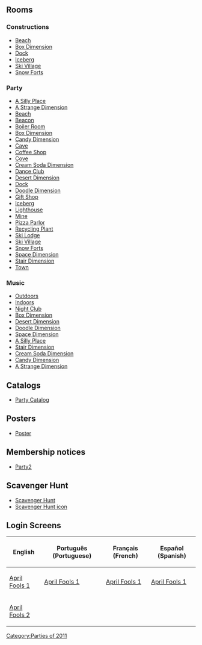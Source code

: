 

==Rooms==
===Constructions===
*[[Media:BeachConstructionAprilFoolsParty2011.swf|Beach]]
*[[Media:BoxDimensionConstructionAprilFoolsParty2011.swf|Box Dimension]]
*[[Media:DockCostructionAprilFoolsParty2011.swf|Dock]]
*[[Media:IceBergConstructionAprilFoolsParty2011.swf|Iceberg]]
*[[Media:SkiVillageCostructionAprilFoolsParty2011.swf|Ski Village]]
*[[Media:SnowFortsContructionAprilFoolsParty2011.swf|Snow Forts]]

===Party===
*[[Media:AprilFools'Party2011Party6.swf|A Silly Place]]
*[[Media:AprilFools'Party2011Party8.swf|A Strange Dimension]]
*[[Media:AprilFools'Party2011Beach.swf|Beach]]
*[[Media:AprilFools'Party2011Beacon.swf|Beacon]]
*[[Media:AprilFools'Party2011Boiler.swf|Boiler Room]]
*[[Media:AprilFools'Party2011Boxdimension.swf|Box Dimension]]
*[[Media:AprilFools'Party2011Party4.swf|Candy Dimension]]
*[[Media:AprilFools'Party2011Cave.swf|Cave]]
*[[Media:AprilFools'Party2011Coffee.swf|Coffee Shop]]
*[[Media:AprilFools'Party2011Cove.swf|Cove]]
*[[Media:AprilFools'Party2011Party5.swf|Cream Soda Dimension]]
*[[Media:AprilFools'Party2011Dance.swf|Dance Club]]
*[[Media:AprilFools'Party2011Party1.swf|Desert Dimension]]
*[[Media:AprilFools'Party2011Dock.swf|Dock]]
*[[Media:AprilFools'Party2011Party7.swf|Doodle Dimension]]
*[[Media:AprilFools'Party2011Shop.swf|Gift Shop]]
*[[Media:AprilFools'Party2011Berg.swf|Iceberg]]
*[[Media:AprilFools'Party2011Light.swf|Lighthouse]]
*[[Media:AprilFools'Party2011Mine.swf|Mine]]
*[[Media:AprilFools'Party2011Pizza.swf|Pizza Parlor]]
*[[Media:AprilFools'Party2011Eco.swf|Recycling Plant]]
*[[Media:AprilFools'Party2011Lodge.swf|Ski Lodge]]
*[[Media:AprilFools'Party2011Village.swf|Ski Village]]
*[[Media:AprilFools'Party2011Forts.swf|Snow Forts]]
*[[Media:AprilFools'Party2011Party3.swf|Space Dimension]]
*[[Media:AprilFools'Party2011Party2.swf|Stair Dimension]]
*[[Media:RoomsTown-AprilFoolsParty2011.swf|Town]]

===Music===
*[[Media:Music232.swf|Outdoors]]
*[[Media:Music201.swf|Indoors]]
*[[Media:Music231.swf|Night Club]]
*[[Media:Music264.swf|Box Dimension]]
*[[Media:Music229.swf|Desert Dimension]]
*[[Media:Music220.swf|Doodle Dimension]]
*[[Media:Music265.swf|Space Dimension]]
*[[Media:Music209.swf|A Silly Place]]
*[[Media:Music307.swf|Stair Dimension]]
*[[Media:Music208.swf|Cream Soda Dimension]]
*[[Media:Music215.swf|Candy Dimension]]
*[[Media:Music11.swf|A Strange Dimension]]

==Catalogs==
*[[Media:AprilFoolsParty2011PartyCatalog.swf|Party Catalog]]

==Posters==
*[[Media:AprilFools'Party2011Poster.swf|Poster]]

==Membership notices==
*[[Media:AprilFools'Party2011MembershipParty2.swf|Party2]]

==Scavenger Hunt==
*[[Media:AprilFools'Party2011Scavenger_hunt.swf|Scavenger Hunt]]
*[[Media:AprilFools'Party2011Scavenger hunt icon.swf|Scavenger Hunt icon]]

==Login Screens==
{|class="wikitable" border="1"
!English!!Português (Portuguese)!!Français (French)!!Español (Spanish)
|-
|[[Media:LoginAprilFools2011.swf|April Fools 1]]||[[Media:PTLoginAprilFools2011.swf|April Fools 1]]||[[Media:FRLoginAprilFools2011.swf|April Fools 1]]||[[Media:ESLoginAprilFools2011.swf|April Fools 1]]
|-
|[[Media:LoginAprilfools2.swf|April Fools 2]]||{{N/a}}||{{N/a}}||{{N/a}}
|}
{{Parties}}

[[Category:Parties of 2011]]
